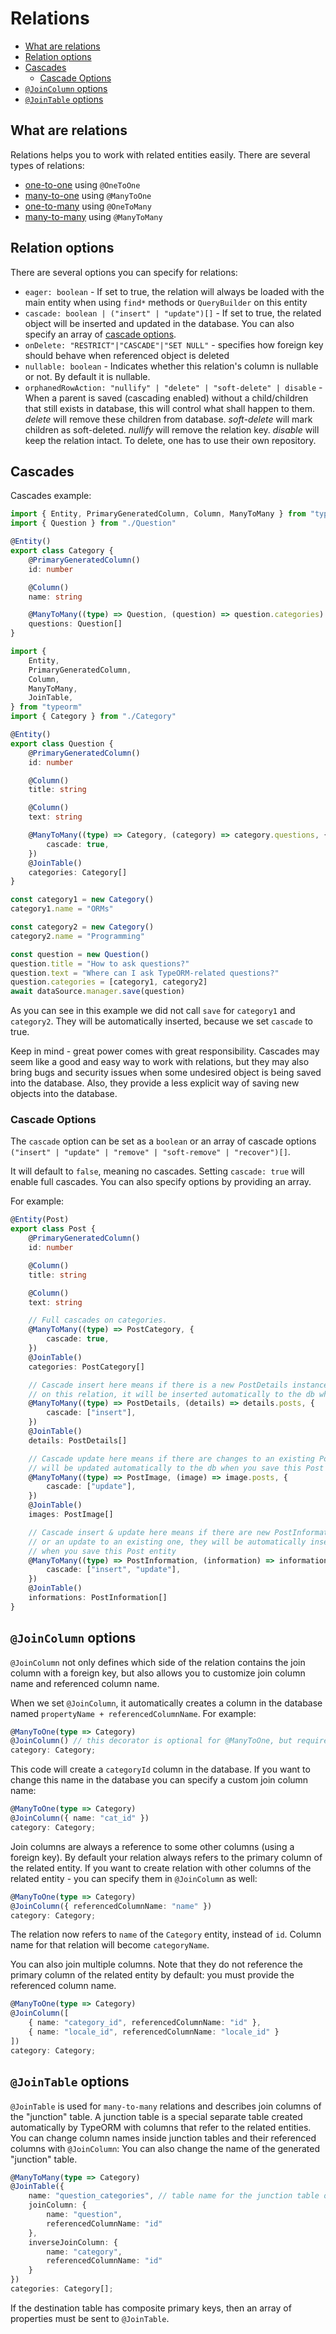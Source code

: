 # Relations

* [What are relations](#what-are-relations)
* [Relation options](#relation-options)
* [Cascades](#cascades)
	* [Cascade Options](#cascade-options)
* [`@JoinColumn` options](#joincolumn-options)
* [`@JoinTable` options](#jointable-options)

## What are relations

Relations helps you to work with related entities easily.
There are several types of relations:

-   [one-to-one](./one-to-one-relations) using `@OneToOne`
-   [many-to-one](./many-to-one-one-to-many-relations) using `@ManyToOne`
-   [one-to-many](./many-to-one-one-to-many-relations) using `@OneToMany`
-   [many-to-many](./many-to-many-relations) using `@ManyToMany`

## Relation options

There are several options you can specify for relations:

-   `eager: boolean` - If set to true, the relation will always be loaded with the main entity when using `find*` methods or `QueryBuilder` on this entity
-   `cascade: boolean | ("insert" | "update")[]` - If set to true, the related object will be inserted and updated in the database. You can also specify an array of [cascade options](#cascade-options).
-   `onDelete: "RESTRICT"|"CASCADE"|"SET NULL"` - specifies how foreign key should behave when referenced object is deleted
-   `nullable: boolean` - Indicates whether this relation's column is nullable or not. By default it is nullable.
-   `orphanedRowAction: "nullify" | "delete" | "soft-delete" | disable` - When a parent is saved (cascading enabled) without a child/children that still exists in database, this will control what shall happen to them.
  _delete_ will remove these children from database. _soft-delete_ will mark children as soft-deleted. _nullify_ will remove the relation key. _disable_ will keep the relation intact. To delete, one has to use their own repository.

## Cascades

Cascades example:

```typescript
import { Entity, PrimaryGeneratedColumn, Column, ManyToMany } from "typeorm"
import { Question } from "./Question"

@Entity()
export class Category {
    @PrimaryGeneratedColumn()
    id: number

    @Column()
    name: string

    @ManyToMany((type) => Question, (question) => question.categories)
    questions: Question[]
}
```

```typescript
import {
    Entity,
    PrimaryGeneratedColumn,
    Column,
    ManyToMany,
    JoinTable,
} from "typeorm"
import { Category } from "./Category"

@Entity()
export class Question {
    @PrimaryGeneratedColumn()
    id: number

    @Column()
    title: string

    @Column()
    text: string

    @ManyToMany((type) => Category, (category) => category.questions, {
        cascade: true,
    })
    @JoinTable()
    categories: Category[]
}
```

```typescript
const category1 = new Category()
category1.name = "ORMs"

const category2 = new Category()
category2.name = "Programming"

const question = new Question()
question.title = "How to ask questions?"
question.text = "Where can I ask TypeORM-related questions?"
question.categories = [category1, category2]
await dataSource.manager.save(question)
```

As you can see in this example we did not call `save` for `category1` and `category2`.
They will be automatically inserted, because we set `cascade` to true.

Keep in mind - great power comes with great responsibility.
Cascades may seem like a good and easy way to work with relations,
but they may also bring bugs and security issues when some undesired object is being saved into the database.
Also, they provide a less explicit way of saving new objects into the database.

### Cascade Options

The `cascade` option can be set as a `boolean` or an array of cascade options `("insert" | "update" | "remove" | "soft-remove" | "recover")[]`.

It will default to `false`, meaning no cascades. Setting `cascade: true` will enable full cascades. You can also specify options by providing an array.

For example:

```typescript
@Entity(Post)
export class Post {
    @PrimaryGeneratedColumn()
    id: number

    @Column()
    title: string

    @Column()
    text: string

    // Full cascades on categories.
    @ManyToMany((type) => PostCategory, {
        cascade: true,
    })
    @JoinTable()
    categories: PostCategory[]

    // Cascade insert here means if there is a new PostDetails instance set
    // on this relation, it will be inserted automatically to the db when you save this Post entity
    @ManyToMany((type) => PostDetails, (details) => details.posts, {
        cascade: ["insert"],
    })
    @JoinTable()
    details: PostDetails[]

    // Cascade update here means if there are changes to an existing PostImage, it
    // will be updated automatically to the db when you save this Post entity
    @ManyToMany((type) => PostImage, (image) => image.posts, {
        cascade: ["update"],
    })
    @JoinTable()
    images: PostImage[]

    // Cascade insert & update here means if there are new PostInformation instances
    // or an update to an existing one, they will be automatically inserted or updated
    // when you save this Post entity
    @ManyToMany((type) => PostInformation, (information) => information.posts, {
        cascade: ["insert", "update"],
    })
    @JoinTable()
    informations: PostInformation[]
}
```

## `@JoinColumn` options

`@JoinColumn` not only defines which side of the relation contains the join column with a foreign key,
but also allows you to customize join column name and referenced column name.

When we set `@JoinColumn`, it automatically creates a column in the database named `propertyName + referencedColumnName`.
For example:

```typescript
@ManyToOne(type => Category)
@JoinColumn() // this decorator is optional for @ManyToOne, but required for @OneToOne
category: Category;
```

This code will create a `categoryId` column in the database.
If you want to change this name in the database you can specify a custom join column name:

```typescript
@ManyToOne(type => Category)
@JoinColumn({ name: "cat_id" })
category: Category;
```

Join columns are always a reference to some other columns (using a foreign key).
By default your relation always refers to the primary column of the related entity.
If you want to create relation with other columns of the related entity -
you can specify them in `@JoinColumn` as well:

```typescript
@ManyToOne(type => Category)
@JoinColumn({ referencedColumnName: "name" })
category: Category;
```

The relation now refers to `name` of the `Category` entity, instead of `id`.
Column name for that relation will become `categoryName`.

You can also join multiple columns. Note that they do not reference the primary column of the related entity by default: you must provide the referenced column name.

```typescript
@ManyToOne(type => Category)
@JoinColumn([
    { name: "category_id", referencedColumnName: "id" },
    { name: "locale_id", referencedColumnName: "locale_id" }
])
category: Category;
```

## `@JoinTable` options

`@JoinTable` is used for `many-to-many` relations and describes join columns of the "junction" table.
A junction table is a special separate table created automatically by TypeORM with columns that refer to the related entities.
You can change column names inside junction tables and their referenced columns with `@JoinColumn`:
You can also change the name of the generated "junction" table.

```typescript
@ManyToMany(type => Category)
@JoinTable({
    name: "question_categories", // table name for the junction table of this relation
    joinColumn: {
        name: "question",
        referencedColumnName: "id"
    },
    inverseJoinColumn: {
        name: "category",
        referencedColumnName: "id"
    }
})
categories: Category[];
```

If the destination table has composite primary keys,
then an array of properties must be sent to `@JoinTable`.
